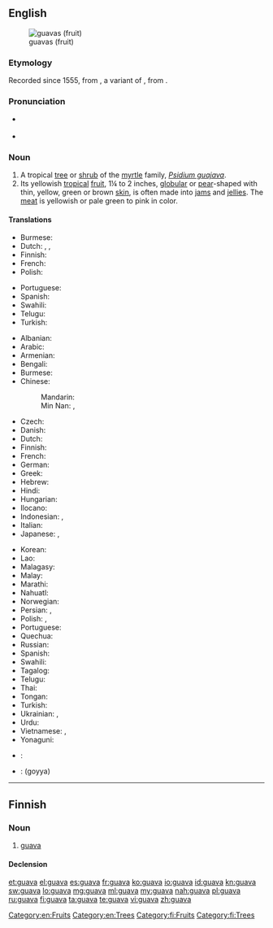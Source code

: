 ==English==
{{wikipedia}}
[[Image:Psidium guajava fruit.jpg|thumb|guavas (fruit)]]

===Etymology===
Recorded since 1555, from {{etyl|es}} {{term|guaya|lang=es}}, a variant of {{term|guayaba|lang=es}}, from {{etyl|arw}} {{term|guayabo||guava tree}}.

===Pronunciation===
* {{a|US}} {{IPA|/ˈɡwɑvə/}}
* {{rhymes|ɑːvə}}

===Noun===
{{en-noun}}

# A tropical [[tree]] or [[shrub]] of the [[myrtle]] family, ''[[Psidium guajava]]''.
# Its yellowish [[tropical]] [[fruit]], 1¼ to 2 inches, [[globular]] or [[pear]]-shaped with thin, yellow, green or brown [[skin]], is often made into [[jam]]s and [[jelly|jellies]]. The [[meat]] is yellowish or pale green to pink in color.

====Translations====
{{trans-top|tree or shrub}}
* Burmese: {{t-|my|မာလကာပင်|tr=mà-là-kà-pin|sc=Mymr}}
* Dutch: {{t+|nl|guave}}, {{t-|nl|guaveboom}}, {{t-|nl|guavestruik}}
* Finnish: {{t+|fi|guava}}
* French: {{t+|fr|goyavier|m}}
* Polish: {{t-|pl|guawa|f}}
{{trans-mid}}
* Portuguese: {{t-|pt|goiabeira|f}}
* Spanish: {{t+|es|guayabo}}
* Swahili: {{t+|sw|mpera}}
* Telugu: {{t+|te|జామచెట్టు}}
* Turkish: {{t-|tr|guava}}
{{trans-bottom}}

{{trans-top|fruit}}
* Albanian: {{t-|sq|gujava|f}}
* Arabic: {{t-|ar|غوافة|f|tr=ġuwāfa}}
* Armenian: {{t-|hy|գուավա|tr=guava}}
* Bengali: {{t-|bn|পেয়ারা|tr=peyara|sc=Beng}}
* Burmese: {{t-|my|မာလကာသီး|tr=mà-la-kà-thí|sc=Mymr}}
* Chinese:
*: Mandarin: {{t-|cmn|番石榴|tr=fānshíliu|sc=Hani}}
*: Min Nan: {{t-|nan|林菝仔|tr=ná-pua̍t-á, ná-pa̍t-á|sc=Hans}}, {{t-|nan|菝仔|tr=pua̍t-á, pa̍t-á|sc=Hans}}
* Czech: {{t-|cs|guava}}
* Danish: {{t-|da|guava}}
* Dutch: {{t+|nl|guave}}
* Finnish: {{t+|fi|guava}}
* French: {{t+|fr|goyave|f}}
* German: {{t+|de|Guave|f}}
* Greek: {{t-|el|γκουάβα|f|tr=guáva}}
* Hebrew: {{t-|he|גויאבה|f|tr=guyava|sc=Hebr}}
* Hindi: {{t-|hi|अमरूद|tr=amrūd|sc=Deva}}
* Hungarian: {{t-|hu|gujávafa}}
* Ilocano: {{tø|ilo|bayabas}}
* Indonesian: {{t+|id|jambu batu}}, {{t+|id|jambu biji}}
* Italian: {{t-|it|guava|f}}
* Japanese: {{t-|ja|グアバ|tr=guaba}}, {{t-|ja|グアヴァ|tr=guava|sc=Jpan}}
{{trans-mid}}
* Korean: {{t-|ko|구아바|f|tr=guaba|sc=Hang}}
* Lao: {{t+|lo|ໝາກສີດາ|sc=Laoo}}
* Malagasy: {{t|mg|goavy}}
* Malay: {{t-|ms|jambu batu}}
* Marathi: {{t-|mr|पेरू|tr=perū|sc=Deva}}
* Nahuatl: {{t+|nah|xālxocotl}}
* Norwegian: {{t-|no|guava}}
* Persian: {{t+|fa|گواوا|tr=gvâvâ|sc=fa-Arab}}, {{t+|fa|امرود|tr=amrud|sc=fa-Arab}}
* Polish: {{t-|pl|gujawa|f}}, {{t-|pl|guawa|f}}
* Portuguese: {{t+|pt|goiaba|f}}
* Quechua: {{t-|qu|sawintu}}
* Russian: {{t+|ru|гуава|f|tr=guáva}}
* Spanish: {{t+|es|guayaba|f}}
* Swahili: {{t+|sw|pera}}
* Tagalog: {{t-|tl|bayabas}}
* Telugu: {{t+|te|జామపండు}}
* Thai: {{t+|th|ฝรั่ง|tr=farang}}
* Tongan: {{t-|to|kuava}}
* Turkish: {{t-|tr|guava}}
* Ukrainian: {{t-|uk|гуаява|f|tr=huajáva}}, {{t-|uk|гуава|f|tr=huáva}}
* Urdu: {{t-|ur|امرود|tr=amrūd|sc=ur-Arab}}
* Vietnamese: {{t+|vi|ổi}}, {{t-|vi|trái ổi}}
* Yonaguni: {{tø|yoi|バンシル|tr=baŋshiru}}
{{trans-bottom}}

{{checktrans-top}}
* {{ttbc|te}}: {{t+|te|జామ|tr=jaama}}
* {{ttbc|ta}}: (goyya)
{{trans-bottom}}

[[Category:en:Fruits]]
[[Category:en:Trees]]

----

==Finnish==

===Noun===
{{fi-noun}}

# [[#English|guava]]

====Declension====
{{fi-decl-kala|guav}}

[[Category:fi:Fruits]]
[[Category:fi:Trees]]

[[et:guava]]
[[el:guava]]
[[es:guava]]
[[fr:guava]]
[[ko:guava]]
[[io:guava]]
[[id:guava]]
[[kn:guava]]
[[sw:guava]]
[[lo:guava]]
[[mg:guava]]
[[ml:guava]]
[[my:guava]]
[[nah:guava]]
[[pl:guava]]
[[ru:guava]]
[[fi:guava]]
[[ta:guava]]
[[te:guava]]
[[vi:guava]]
[[zh:guava]]